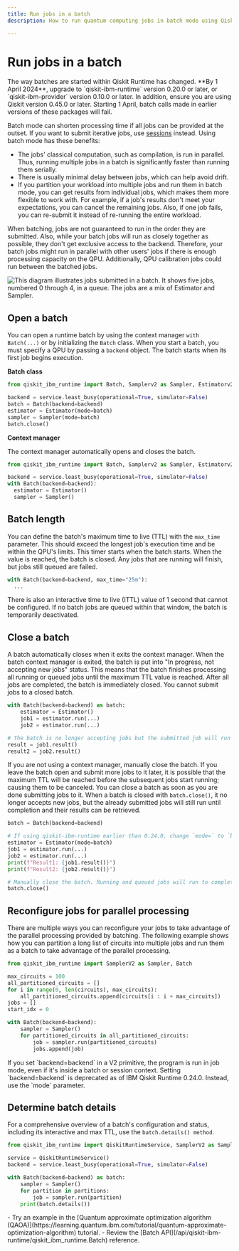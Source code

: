 ```yaml
---
title: Run jobs in a batch
description: How to run quantum computing jobs in batch mode using Qiskit Runtime.

---
```


# Run jobs in a batch


<Admonition type="caution" title="Important">
The way batches are started within Qiskit Runtime has changed. **By 1 April 2024**, upgrade to `qiskit-ibm-runtime` version 0.20.0 or later, or `qiskit-ibm-provider` version 0.10.0 or later. In addition, ensure you are using Qiskit version 0.45.0 or later. Starting 1 April, batch calls made in earlier versions of these packages will fail.
</Admonition>

Batch mode can shorten processing time if all jobs can be provided at the outset. If you want to submit iterative jobs, use [sessions](sessions) instead.  Using batch mode has these benefits:

-  The jobs' classical computation, such as compilation, is run in parallel. Thus, running multiple jobs in a batch is significantly faster than running them serially.
-  There is usually minimal delay between jobs, which can help avoid drift.
-  If you partition your workload into multiple jobs and run them in batch mode, you can get results from individual jobs, which makes them more flexible to work with.  For example, if a job's results don't meet your expectations, you can cancel the remaining jobs. Also, if one job fails, you can re-submit it instead of re-running the entire workload.

<Admonition type="note">
    When batching, jobs are not guaranteed to run in the order they are submitted. Also, while your batch jobs will run as closely together as possible, they don't get exclusive access to the backend. Therefore, your batch jobs might run in parallel with other users' jobs if there is enough processing capacity on the QPU. Additionally, QPU calibration jobs could run between the batched jobs.
</Admonition>

![This diagram illustrates jobs submitted in a batch.  It shows five jobs, numbered 0 through 4, in a queue. The jobs are a mix of Estimator and Sampler.](/images/guides/batch.png 'Figure 1: Batch execution')

## Open a batch

You can open a runtime batch by using the context manager `with Batch(...)` or by initializing the `Batch`
class. When you start a batch,  you must specify a QPU by passing a `backend` object.  The batch starts when its first job begins execution.


**Batch class**

``` python
from qiskit_ibm_runtime import Batch, Samplerv2 as Sampler, Estimatorv2 as Estimator

backend = service.least_busy(operational=True, simulator=False)
batch = Batch(backend=backend)
estimator = Estimator(mode=batch)
sampler = Sampler(mode=batch)
batch.close()
```


**Context manager**

The context manager automatically opens and closes the batch.

``` python
from qiskit_ibm_runtime import Batch, Samplerv2 as Sampler, Estimatorv2 as Estimator

backend = service.least_busy(operational=True, simulator=False)
with Batch(backend=backend):
  estimator = Estimator()
  sampler = Sampler()
```

<span id="specify-batch-length"></span>
## Batch length

You can define the batch's maximum time to live (TTL) with the `max_time` parameter. This should exceed the longest job's execution time and be within the QPU's limits. This timer starts when the batch starts.  When the value is reached, the batch is closed.  Any jobs that are running will finish, but jobs still queued are failed.

``` python
with Batch(backend=backend, max_time="25m"):
  ...
```

There is also an interactive time to live (ITTL) value of 1 second that cannot be configured.  If no batch jobs are queued within that window, the batch is temporarily deactivated.

<span id="close"></span>
## Close a batch

A batch automatically closes when it exits the context manager. When the batch context manager is exited, the batch is put into "In progress, not accepting new jobs" status. This means that the batch finishes processing all running or queued jobs until the maximum TTL value is reached. After all jobs are completed, the batch is immediately closed. You cannot submit jobs to a closed batch.

``` python
with Batch(backend=backend) as batch:
    estimator = Estimator()
    job1 = estimator.run(...)
    job2 = estimator.run(...)

# The batch is no longer accepting jobs but the submitted job will run to completion.
result = job1.result()
result2 = job2.result()
```

If you are not using a context manager, manually close the batch.  If you leave the batch open and submit more jobs to it later, it is possible that the maximum TTL will be reached before the subsequent jobs start running; causing them to be canceled. You can close a batch as soon as you are done submitting jobs to it. When a batch is closed with `batch.close()`, it no longer accepts new jobs, but the already submitted jobs will still run until completion and their results can be retrieved.

``` python
batch = Batch(backend=backend)

# If using qiskit-ibm-runtime earlier than 0.24.0, change `mode=` to `batch=`
estimator = Estimator(mode=batch)
job1 = estimator.run(...)
job2 = estimator.run(...)
print(f"Result1: {job1.result()}")
print(f"Result2: {job2.result()}")

# Manually close the batch. Running and queued jobs will run to completion.
batch.close()
```

<span id="partition"></span>
## Reconfigure jobs for parallel processing

There are multiple ways you can reconfigure your jobs to take advantage of the parallel processing provided by batching. The following example shows how you can partition a long list of circuits into multiple jobs and run them as a batch to take advantage of the parallel processing.

 ```python
 from qiskit_ibm_runtime import SamplerV2 as Sampler, Batch

 max_circuits = 100
 all_partitioned_circuits = []
 for i in range(0, len(circuits), max_circuits):
     all_partitioned_circuits.append(circuits[i : i + max_circuits])
 jobs = []
 start_idx = 0

 with Batch(backend=backend):
     sampler = Sampler()
     for partitioned_circuits in all_partitioned_circuits:
         job = sampler.run(partitioned_circuits)
         jobs.append(job)
 ```


<Admonition type="caution">
    If you set `backend=backend` in a V2 primitive, the program is run in job mode, even if it's inside a batch or session context. Setting `backend=backend` is deprecated as of IBM Qiskit Runtime 0.24.0.  Instead, use the `mode` parameter.
</Admonition>

<span id="batch-details"></span>
## Determine batch details

For a comprehensive overview of a batch's configuration and status, including its interactive and max TTL, use the  `batch.details() method`.

``` python
from qiskit_ibm_runtime import QiskitRuntimeService, SamplerV2 as Sampler

service = QiskitRuntimeService()
backend = service.least_busy(operational=True, simulator=False)

with Batch(backend=backend) as batch:
    sampler = Sampler()
    for partition in partitions:
        job = sampler.run(partition)
    print(batch.details())
```



<Admonition type="tip" title="Recommendations">
  - Try an example in the [Quantum approximate optimization algorithm (QAOA)](https://learning.quantum.ibm.com/tutorial/quantum-approximate-optimization-algorithm) tutorial.
  - Review the [Batch API](/api/qiskit-ibm-runtime/qiskit_ibm_runtime.Batch) reference.
</Admonition>